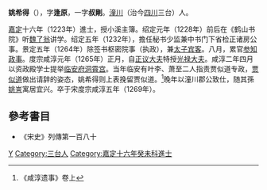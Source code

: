 '''姚希得'''（{{bd|?||1269年||}}），字'''逢原'''，一字'''叔剛'''。[[潼川|潼川]]（治今[[四川|四川]]三台）人。

[[嘉定_(年号)|嘉定]]十六年（1223年）進士，授小溪主簿。绍定元年（1228年）前后在《鹤山书院》听[[魏了翁|魏了翁]]讲学。绍定五年（1232年），擔任秘书少监兼中书门下省检正诸房公事。景定五年（1264年）除签书枢密院事（执政），兼[[太子宾客|太子宾客]]。八月，累官[[参知政事|参知政事]]。度宗咸淳元年（1265年）正月，自[[正议大夫|正议大夫]]特授[[光禄大夫|光禄大夫]]。咸淳二年四月以资政殿学士提举[[临安府|临安府]][[洞霄宫|洞霄宫]]。当年临安有叶李、萧至二人指责贾似道专政，[[贾似道|贾似道]]做出请辞的姿态，姚希得则上表挽留贾似道。<ref>《咸淳遗事》卷上</ref>晚年以潼川郡公致仕，随其孫[[姚訔|姚訔]]寓居宜兴。卒于宋度宗咸淳五年（1269年）。

==參考書目==
* 《宋史》列傳第一百八十

{{宋朝人物小作品}}
[[Category:宋朝政治人物|Y]]
[[Category:三台人|Category:三台人]]
[[Category:嘉定十六年癸未科進士|Category:嘉定十六年癸未科進士]]